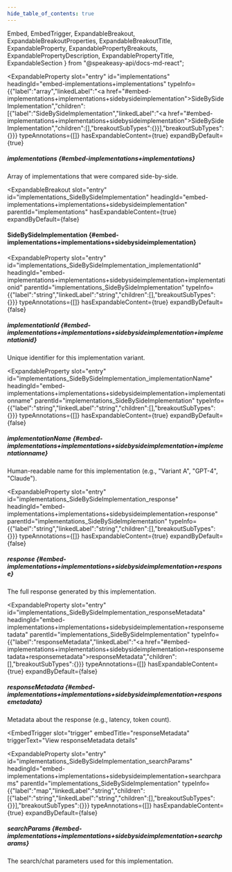 ```yaml
---
hide_table_of_contents: true
---
```

  Embed,
  EmbedTrigger,
  ExpandableBreakout,
  ExpandableBreakoutProperties,
  ExpandableBreakoutTitle,
  ExpandableProperty,
  ExpandablePropertyBreakouts,
  ExpandablePropertyDescription,
  ExpandablePropertyTitle,
  ExpandableSection
} from "@speakeasy-api/docs-md-react";

<ExpandableSection>

<ExpandableProperty
  slot="entry"
  id="implementations"
  headingId="embed-implementations+implementations"
  typeInfo={{"label":"array","linkedLabel":"<a href=\"#embed-implementations+implementations+sidebysideimplementation\">SideBySideImplementation</a>","children":[{"label":"SideBySideImplementation","linkedLabel":"<a href=\"#embed-implementations+implementations+sidebysideimplementation\">SideBySideImplementation</a>","children":[],"breakoutSubTypes":{}}],"breakoutSubTypes":{}}}
  typeAnnotations={[]}
  hasExpandableContent={true}
  expandByDefault={true}
>

<ExpandablePropertyTitle slot="title">

##### implementations \{#embed-implementations+implementations\}

</ExpandablePropertyTitle>

<ExpandablePropertyDescription slot="description">

Array of implementations that were compared side-by-side.

</ExpandablePropertyDescription>

<ExpandablePropertyBreakouts slot="breakouts">

<ExpandableBreakout
  slot="entry"
  id="implementations_SideBySideImplementation"
  headingId="embed-implementations+implementations+sidebysideimplementation"
  parentId="implementations"
  hasExpandableContent={true}
  expandByDefault={false}
>

<ExpandableBreakoutTitle slot="title">

#### SideBySideImplementation \{#embed-implementations+implementations+sidebysideimplementation\}

</ExpandableBreakoutTitle>

<ExpandableBreakoutProperties slot="properties">

<ExpandableProperty
  slot="entry"
  id="implementations_SideBySideImplementation_implementationId"
  headingId="embed-implementations+implementations+sidebysideimplementation+implementationid"
  parentId="implementations_SideBySideImplementation"
  typeInfo={{"label":"string","linkedLabel":"string","children":[],"breakoutSubTypes":{}}}
  typeAnnotations={[]}
  hasExpandableContent={true}
  expandByDefault={false}
>

<ExpandablePropertyTitle slot="title">

##### implementationId \{#embed-implementations+implementations+sidebysideimplementation+implementationid\}

</ExpandablePropertyTitle>

<ExpandablePropertyDescription slot="description">

Unique identifier for this implementation variant.

</ExpandablePropertyDescription>

</ExpandableProperty>

<ExpandableProperty
  slot="entry"
  id="implementations_SideBySideImplementation_implementationName"
  headingId="embed-implementations+implementations+sidebysideimplementation+implementationname"
  parentId="implementations_SideBySideImplementation"
  typeInfo={{"label":"string","linkedLabel":"string","children":[],"breakoutSubTypes":{}}}
  typeAnnotations={[]}
  hasExpandableContent={true}
  expandByDefault={false}
>

<ExpandablePropertyTitle slot="title">

##### implementationName \{#embed-implementations+implementations+sidebysideimplementation+implementationname\}

</ExpandablePropertyTitle>

<ExpandablePropertyDescription slot="description">

Human-readable name for this implementation (e.g., "Variant A", "GPT-4", "Claude").

</ExpandablePropertyDescription>

</ExpandableProperty>

<ExpandableProperty
  slot="entry"
  id="implementations_SideBySideImplementation_response"
  headingId="embed-implementations+implementations+sidebysideimplementation+response"
  parentId="implementations_SideBySideImplementation"
  typeInfo={{"label":"string","linkedLabel":"string","children":[],"breakoutSubTypes":{}}}
  typeAnnotations={[]}
  hasExpandableContent={true}
  expandByDefault={false}
>

<ExpandablePropertyTitle slot="title">

##### response \{#embed-implementations+implementations+sidebysideimplementation+response\}

</ExpandablePropertyTitle>

<ExpandablePropertyDescription slot="description">

The full response generated by this implementation.

</ExpandablePropertyDescription>

</ExpandableProperty>

<ExpandableProperty
  slot="entry"
  id="implementations_SideBySideImplementation_responseMetadata"
  headingId="embed-implementations+implementations+sidebysideimplementation+responsemetadata"
  parentId="implementations_SideBySideImplementation"
  typeInfo={{"label":"responseMetadata","linkedLabel":"<a href=\"#embed-implementations+implementations+sidebysideimplementation+responsemetadata+responsemetadata\">responseMetadata</a>","children":[],"breakoutSubTypes":{}}}
  typeAnnotations={[]}
  hasExpandableContent={true}
  expandByDefault={false}
>

<ExpandablePropertyTitle slot="title">

##### responseMetadata \{#embed-implementations+implementations+sidebysideimplementation+responsemetadata\}

</ExpandablePropertyTitle>

<ExpandablePropertyDescription slot="description">

Metadata about the response (e.g., latency, token count).

</ExpandablePropertyDescription>

<Embed slot="embed">

<EmbedTrigger
  slot="trigger"
  embedTitle="responseMetadata"
  triggerText="View responseMetadata details"
>

<Embedresponsemetadata />

</EmbedTrigger>

</Embed>

</ExpandableProperty>

<ExpandableProperty
  slot="entry"
  id="implementations_SideBySideImplementation_searchParams"
  headingId="embed-implementations+implementations+sidebysideimplementation+searchparams"
  parentId="implementations_SideBySideImplementation"
  typeInfo={{"label":"map","linkedLabel":"string","children":[{"label":"string","linkedLabel":"string","children":[],"breakoutSubTypes":{}}],"breakoutSubTypes":{}}}
  typeAnnotations={[]}
  hasExpandableContent={true}
  expandByDefault={false}
>

<ExpandablePropertyTitle slot="title">

##### searchParams \{#embed-implementations+implementations+sidebysideimplementation+searchparams\}

</ExpandablePropertyTitle>

<ExpandablePropertyDescription slot="description">

The search/chat parameters used for this implementation.

</ExpandablePropertyDescription>

</ExpandableProperty>

</ExpandableBreakoutProperties>

</ExpandableBreakout>

</ExpandablePropertyBreakouts>

</ExpandableProperty>

</ExpandableSection>